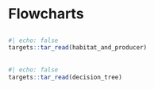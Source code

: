 # Flowcharts

##

```r
#| echo: false
targets::tar_read(habitat_and_producer)
```


## 

```r
#| echo: false
targets::tar_read(decision_tree)
```

